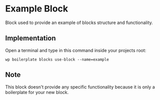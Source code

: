 # Example Block

Block used to provide an example of blocks structure and functionality.

## Implementation

Open a terminal and type in this command inside your projects root:

```shell
wp boilerplate blocks use-block --name=example
```

## Note

This block doesn't provide any specific functionality because it is only a boilerplate for your new block.
